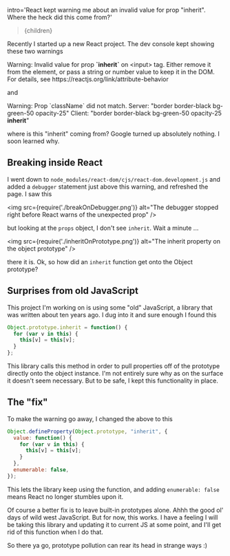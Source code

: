 

intro='React kept warning me about an invalid value for prop "inherit". Where the heck did this come from?'
>{children}</Article>

Recently I started up a new React project. The dev console kept showing these two warnings

<div class="bg-red-50 text-red-900 p-4 -mx-4">
Warning: Invalid value for prop <b>`inherit`</b> on &lt;input&gt; tag. Either remove it from the element, or pass a string or number value to keep it in the DOM. For details, see https://reactjs.org/link/attribute-behavior
</div>

and

<div class="bg-red-50 text-red-900 p-4 -mx-4">
Warning: Prop `className` did not match. Server: "border border-black bg-green-50 opacity-25" Client: "border border-black bg-green-50 opacity-25 <b>inherit</b>"
</div>

where is this "inherit" coming from? Google turned up absolutely nothing. I soon learned why.

## Breaking inside React

I went down to `node_modules/react-dom/cjs/react-dom.development.js` and added a `debugger` statement just above this warning, and refreshed the page. I saw this

<img src={require('./breakOnDebugger.png')} alt="The debugger stopped right before React warns of the unexpected prop" />

but looking at the `props` object, I don't see `inherit`. Wait a minute ...

<img src={require('./inheritOnPrototype.png')} alt="The inherit property on the object prototype" />

there it is. Ok, so how did an `inherit` function get onto the Object prototype?

## Surprises from old JavaScript

This project I'm working on is using some "old" JavaScript, a library that was written about ten years ago. I dug into it and sure enough I found this

```javascript
Object.prototype.inherit = function() {
  for (var v in this) {
    this[v] = this[v];
  }
};
```

This library calls this method in order to pull properties off of the prototype directly onto the object instance. I'm not entirely sure why as on the surface it doesn't seem necessary. But to be safe, I kept this functionality in place.

## The "fix"

To make the warning go away, I changed the above to this

```javascript
Object.defineProperty(Object.prototype, "inherit", {
  value: function() {
    for (var v in this) {
      this[v] = this[v];
    }
  },
  enumerable: false,
});
```

This lets the library keep using the function, and adding `enumerable: false` means React no longer stumbles upon it.

Of course a better fix is to leave built-in prototypes alone. Ahhh the good ol' days of wild west JavaScript. But for now, this works. I have a feeling I will be taking this library and updating it to current JS at some point, and I'll get rid of this function when I do that.

So there ya go, prototype pollution can rear its head in strange ways :)





